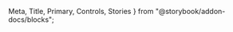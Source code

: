   Meta,
  Title,
  Primary,
  Controls,
  Stories
} from "@storybook/addon-docs/blocks";


<Meta of={PriceInputStories} />

<Title />

<Primary />

## Usage

### Rules Prop

The `rules` prop is an array of validation functions. Each function receives the current input value and should return either:

- `true` if the value passes the rule, or
- a **string** (an error message if the value fails the rule).

#### How it works

- On every input, the component calls each function in the `rules` array with the current value.
- If a rule returns a string, validation stops and that string is shown as the error message.
- If all rules return `true`, the input is considered valid.
- The component emits a `valid` event with `{ id, value: true/false }` depending on the result.

#### Example usage

These rules will make the value **required**, and limit it to a maximum of **10 characters**, showing an error message if the rules are not met:

```html
<wra-price-input
  :rules="[
    value => !!value || 'This field is required',
    value => value.length <= 10 || 'Maximum 10 characters'
  ]"
/>
```

<Controls />

<Stories />
